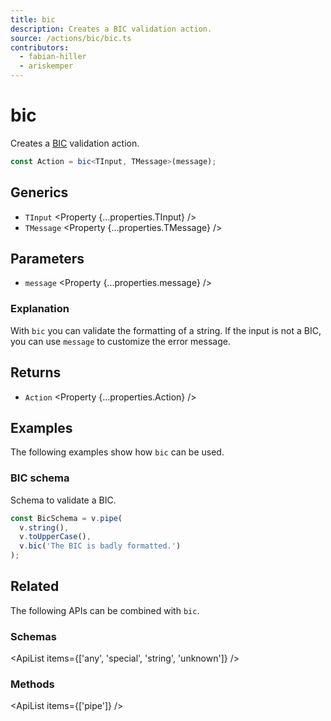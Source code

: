 ```yaml
---
title: bic
description: Creates a BIC validation action.
source: /actions/bic/bic.ts
contributors:
  - fabian-hiller
  - ariskemper
---
```



# bic

Creates a [BIC](https://en.wikipedia.org/wiki/ISO_9362) validation action.

```ts
const Action = bic<TInput, TMessage>(message);
```

## Generics

- `TInput` <Property {...properties.TInput} />
- `TMessage` <Property {...properties.TMessage} />

## Parameters

- `message` <Property {...properties.message} />

### Explanation

With `bic` you can validate the formatting of a string. If the input is not a BIC, you can use `message` to customize the error message.

## Returns

- `Action` <Property {...properties.Action} />

## Examples

The following examples show how `bic` can be used.

### BIC schema

Schema to validate a BIC.

```ts
const BicSchema = v.pipe(
  v.string(),
  v.toUpperCase(),
  v.bic('The BIC is badly formatted.')
);
```

## Related

The following APIs can be combined with `bic`.

### Schemas

<ApiList items={['any', 'special', 'string', 'unknown']} />

### Methods

<ApiList items={['pipe']} />
